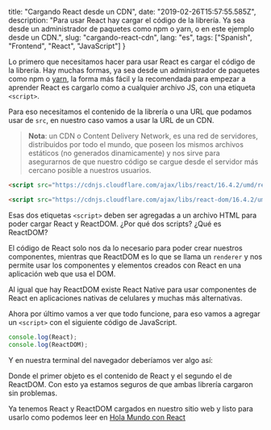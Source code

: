 
  title: "Cargando React desde un CDN",
  date: "2019-02-26T15:57:55.585Z",
  description: "Para usar React hay cargar el código de la librería. Ya sea desde un administrador de paquetes como npm o yarn, o en este ejemplo desde un CDN.",
  slug: "cargando-react-cdn",
  lang: "es",
  tags: ["Spanish", "Frontend", "React", "JavaScript"]
}


Lo primero que necesitamos hacer para usar React es cargar el código de la librería. Hay muchas formas, ya sea desde un administrador de paquetes como npm o [yarn](https://sdx.im/link/https://platzi.com/blog/manejo-de-dependencias-javascript-con-yarn), la forma más fácil y la recomendada para empezar a aprender React es cargarlo como a cualquier archivo JS, con una etiqueta `<script>`.

Para eso necesitamos el contenido de la librería o una URL que podamos usar de `src`, en nuestro caso vamos a usar la URL de un CDN.

> **Nota**: un CDN o Content Delivery Network, es una red de servidores, distribuidos por todo el mundo, que poseen los mismos archivos estáticos (no generados dinamicamente) y nos sirve para asegurarnos de que nuestro código se cargue desde el servidor más cercano posible a nuestros usuarios.

```html
<script src="https://cdnjs.cloudflare.com/ajax/libs/react/16.4.2/umd/react.production.min.js"></script>

<script src="https://cdnjs.cloudflare.com/ajax/libs/react-dom/16.4.2/umd/react-dom.production.min.js"></script>
```

Esas dos etiquetas `<script>` deben ser agregadas a un archivo HTML para poder cargar React y ReactDOM. ¿Por qué dos scripts? ¿Qué es ReactDOM?

El código de React solo nos da lo necesario para poder crear nuestros componentes, mientras que ReactDOM es lo que se llama un `renderer` y nos permite usar los componentes y elementos creados con React en una aplicación web que usa el DOM.

Al igual que hay ReactDOM existe React Native para usar componentes de React en aplicaciones nativas de celulares y muchas más alternativas.

Ahora por último vamos a ver que todo funcione, para eso vamos a agregar un `<script>` con el siguiente código de JavaScript.

```js
console.log(React);
console.log(ReactDOM);
```

Y en nuestra terminal del navegador deberíamos ver algo así:

<DevTools>
  <Inspector data={React} />
  <Inspector data={ReactDOM} />
</DevTools>

Donde el primer objeto es el contenido de React y el segundo el de ReactDOM. Con esto ya estamos seguros de que ambas librería cargaron sin problemas.

Ya tenemos React y ReactDOM cargados en nuestro sitio web y listo para usarlo como podemos leer en [Hola Mundo con React](/essays/hola-mundo-react)
